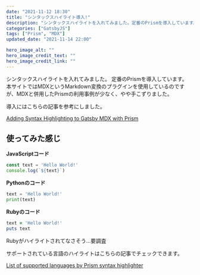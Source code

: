 ```yaml
---
date: "2021-11-12 18:30"
title: "シンタックスハイライト導入!"
description: "シンタックスハイライトを入れてみました。定番のPrismを導入しています。"
categories: ["GatsbyJS"]
tags: ["Prism", "MDX"]
updated_date: "2021-11-14 22:00"

hero_image_alt: ""
hero_image_credit_text: ""
hero_image_credit_link: ""
---
```


シンタックスハイライトを入れてみました。
定番のPrismを導入しています。
本サイトではMDXというMarkdown変換のプラグインを使用しているのですが、MDXと併用したPrismの利用事例が少なく、やや手こずりました。

導入にはこちらの記事を参考にしました。

[Adding Syntax Highlighting to Gatsby MDX with Prism](https://codetrain.io/adding-prism-syntax-highlighting-to-gatsby-mdx)

## 使ってみた感じ

**JavaScriptコード**

```javascript
const text = 'Hello World!'
console.log(`${text}`)
```

**Pythonのコード**

```python
text = 'Hello World!'
print(text)
```

**Rubyのコード**

```ruby
text = 'Hello World!'
puts text
```

Rubyがハイライトされてなさそう...要調査

サポートされている言語のハイライトはこちらの記事でチェックできます。

[List of supported languages by Prism syntax highlighter](https://lucidar.me/en/web-dev/list-of-supported-languages-by-prism/)